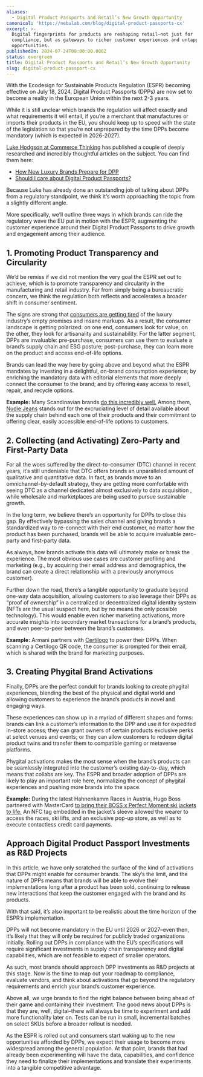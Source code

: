 ```yaml
---
aliases:
  - Digital Product Passports and Retail’s New Growth Opportunity
canonical: 'https://nebulab.com/blog/digital-product-passports-cx'
excerpt: >-
  Digital fingerprints for products are reshaping retail—not just for
  compliance, but as gateways to richer customer experiences and untapped market
  opportunities.
publishedOn: 2024-07-24T00:00:00.000Z
status: evergreen
title: Digital Product Passports and Retail’s New Growth Opportunity
slug: digital-product-passport-cx
---
```

With the Ecodesign for Sustainable Products Regulation (ESPR) becoming effective on July 18, 2024, Digital Product Passports (DPPs) are now set to become a reality in the European Union within the next 2-3 years.

While it is still unclear which brands the regulation will affect exactly and what requirements it will entail, if you’re a merchant that manufactures or imports their products in the EU, you should keep up to speed with the state of the legislation so that you’re not unprepared by the time DPPs become mandatory (which is expected in 2026-2027).

[Luke Hodgson at Commerce Thinking](https://www.commercethinking.com/) has published a couple of deeply researched and incredibly thoughtful articles on the subject. You can find them here:

- [How New Luxury Brands Prepare for DPP](https://www.commercethinking.com/p/how-new-luxury-brands-prepare-for)
- [Should I care about Digital Product Passports?](https://www.commercethinking.com/p/should-i-care-about-digital-product)

Because Luke has already done an outstanding job of talking about DPPs from a regulatory standpoint, we think it’s worth approaching the topic from a slightly different angle.

More specifically, we’ll outline three ways in which brands can ride the regulatory wave the EU put in motion with the ESPR, augmenting the customer experience around their Digital Product Passports to drive growth and engagement among their audience.

## 1. Promoting Product Transparency and Circularity

We’d be remiss if we did not mention the very goal the ESPR set out to achieve, which is to promote transparency and circularity in the manufacturing and retail industry. Far from simply being a bureaucratic concern, we think the regulation both reflects and accelerates a broader shift in consumer sentiment.

The signs are strong that [consumers are getting tired](https://www.voguebusiness.com/story/consumers/why-consumers-are-questioning-luxurys-markups) of the luxury industry’s empty promises and insane markups. As a result, the consumer landscape is getting polarized: on one end, consumers look for value; on the other, they look for artisanality and sustainability. For the latter segment, DPPs are invaluable: pre-purchase, consumers can use them to evaluate a brand’s supply chain and ESG posture; post-purchase, they can learn more on the product and access end-of-life options.

Brands can lead the way here by going above and beyond what the ESPR mandates by investing in a delightful, on-brand consumption experience; by enriching the mandatory data with editorial elements that more deeply connect the consumer to the brand; and by offering easy access to resell, repair, and recycle options.

**Example:** Many Scandinavian brands [do this incredibly well.](https://www.commercethinking.com/p/scandinavia-is-years-ahead-on-sustainability) Among them, [Nudie Jeans](https://www.nudiejeans.com/) stands out for the excruciating level of detail available about the supply chain behind each one of their products and their commitment to offering clear, easily accessible end-of-life options to customers.

## 2. Collecting (and Activating) Zero-Party and First-Party Data

For all the woes suffered by the direct-to-consumer (DTC) channel in recent years, it’s still undeniable that DTC offers brands an unparalleled amount of qualitative and quantitative data. In fact, as brands move to an omnichannel-by-default strategy, they are getting more comfortable with seeing DTC as a channel dedicated almost exclusively to data acquisition , while wholesale and marketplaces are being used to pursue sustainable growth.

In the long term, we believe there’s an opportunity for DPPs to close this gap. By effectively bypassing the sales channel and giving brands a standardized way to re-connect with their end customer, no matter how the product has been purchased, brands will be able to acquire invaluable zero-party and first-party data.

As always, how brands activate this data will ultimately make or break the experience. The most obvious use cases are customer profiling and marketing (e.g., by acquiring their email address and demographics, the brand can create a direct relationship with a previously anonymous customer).

Further down the road, there’s a tangible opportunity to graduate beyond one-way data acquisition, allowing customers to also leverage their DPPs as “proof of ownership” in a centralized or decentralized digital identity system (NFTs are the usual suspect here, but by no means the only possible technology). This would enable even richer marketing activations, more accurate insights into secondary market transactions for a brand’s products, and even peer-to-peer between the brand’s customers.

**Example:** Armani partners with [Certilogo](https://certilogo.com/) to power their DPPs. When scanning a Certilogo QR code, the consumer is prompted for their email, which is shared with the brand for marketing purposes.

## 3. Creating Phygital Brand Activations

Finally, DPPs are the perfect conduit for brands looking to create phygital experiences, blending the best of the physical and digital world and allowing customers to experience the brand’s products in novel and engaging ways.

These experiences can show up in a myriad of different shapes and forms: brands can link a customer’s information to the DPP and use it for expedited in-store access; they can grant owners of certain products exclusive perks at select venues and events; or they can allow customers to redeem digital product twins and transfer them to compatible gaming or metaverse platforms.

Phygital activations makes the most sense when the brand’s products can be seamlessly integrated into the customer’s existing day-to-day, which means that collabs are key. The ESPR and broader adoption of DPPs are likely to play an important role here, normalizing the concept of phygital experiences and pushing more brands into the space.

**Example:** During the latest Hahnenkamm Races in Austria, Hugo Boss partnered with MasterCard [to bring their BOSS x Perfect Moment ski jackets to life.](https://group.hugoboss.com/en/newsroom/news/news-detail/boss-returns-to-hahnenkamm-races-as-official-presenting-partner-and-unveils-magic-moment-wearable-technology-experience) An NFC tag embedded in the jacket’s sleeve allowed the wearer to access the races, ski lifts, and an exclusive pop-up store, as well as to execute contactless credit card payments.

## Approach Digital Product Passport Investments as R&D Projects

In this article, we have only scratched the surface of the kind of activations that DPPs might enable for consumer brands. The sky’s the limit, and the nature of DPPs means that brands will be able to evolve their implementations long after a product has been sold, continuing to release new interactions that keep the customer engaged with the brand and its products.

With that said, it’s also important to be realistic about the time horizon of the ESPR’s implementation.

DPPs will not become mandatory in the EU until 2026 or 2027–even then, it’s likely that they will only be required for publicly traded organizations initially. Rolling out DPPs in compliance with the EU’s specifications will require significant investments in supply chain transparency and digital capabilities, which are not feasible to expect of smaller operators.

As such, most brands should approach DPP investments as R&D projects at this stage. Now is the time to map out your roadmap to compliance, evaluate vendors, and think about activations that go beyond the regulatory requirements and enrich your brand’s customer experience.

Above all, we urge brands to find the right balance between being ahead of their game and containing their investment. The good news about DPPs is that they are, well, digital–there will always be time to experiment and add more functionality later on. Tests can be run in small, incremental batches on select SKUs before a broader rollout is needed.

As the ESPR is rolled out and consumers start waking up to the new opportunities afforded by DPPs, we expect their usage to become more widespread among the general population. At that point, brands that had already been experimenting will have the data, capabilities, and confidence they need to finalize their implementations and translate their experiments into a tangible competitive advantage.

